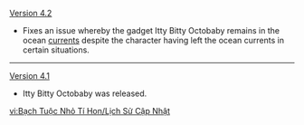 {{Change History/Header}}
[[Version 4.2]]
* Fixes an issue whereby the gadget Itty Bitty Octobaby remains in the ocean [[current]]s despite the character having left the ocean currents in certain situations.
----
[[Version 4.1]]
* Itty Bitty Octobaby was released.
<noinclude>
[[vi:Bạch Tuộc Nhỏ Tí Hon/Lịch Sử Cập Nhật]]
</noinclude>